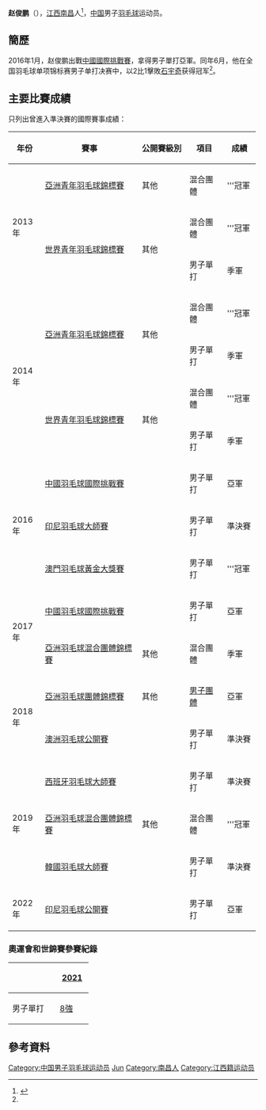 {{noteTA|G1=Badminton}}
{{Infobox 羽球選手
| playername              = 赵俊鹏
| image                   = 
| size                    = 
| caption                 = 
| birth_name              = 
| date_of_birth           = {{birth_date_and_age|1996|2|2}}
| place_of_birth          = {{CHN}}[[江西省|江西省]][[南昌市|南昌市]]
| residence               =
| height                  = 
| weight                  = 
| handedness              = 
| country                 = {{CHN}}
| years_intldebut         =
| years_started           = 
| coach                   = 
| event                   = 男子單打
| highest_ranking         = 第24位（男單）
| date_of_highest_ranking = 2022年6月21日 <ref name="ranking">{{en}}[http://bwfcontent.tournamentsoftware.com/ranking/player.aspx?id=11835&player=868322 BWF World Ranking - Ranking of ZHAO Jun Peng (95930)]</ref>
| current_ranking         = 第24位（男單）
| date_of_current_ranking = 2022年6月21日<ref>{{en}}[https://bwfbadminton.com/rankings/ BWF World Ranking - BWF世界排名榜 (9/17/2019) - Men's singles] {{Wayback|url=https://bwfbadminton.com/rankings/ |date=20191204035709 }}</ref>
| played                  = 89勝–47負（男單）
| titles                  = 
| bwf_profile             = AC873DD7-89E0-4A52-8E12-1F5A0506E27A
| bwf_id                  = 95930
| updated                 = 2016年9月10日
}}
{{MedalTableTop|width=286px}}
{{MedalSport | 男子[[羽毛球|羽毛球]]}}
{{MedalCountry | {{CHN}}}}
{{MedalCompetition | [[亞洲羽毛球混合團體錦標賽|亞洲羽毛球混合團體錦標賽]]}}
{{MedalBronze| [[2017年亞洲羽毛球混合團體錦標賽|2017年 胡志明市]] | 混合團體 }}
{{MedalGold  | [[2019年湯恩佳盃|2019年 香港]] | 混合團體 }}
{{MedalCompetition | [[亞洲羽毛球團體錦標賽|亞洲羽毛球團體錦標賽]]}}
{{MedalSilver| [[2018年亞洲羽毛球團體錦標賽|2018年 亞羅士打]] | [[2018年亞洲羽毛球團體錦標賽男子團體比賽|男子團體]] }}
{{MedalCompetition | [[世界青年羽毛球錦標賽|世界青年羽毛球錦標賽]]}}
{{MedalBronze| [[2013年世界青年羽毛球錦標賽|2013年 曼谷]] | 混合團體 }}
{{MedalBronze| [[2013年世界青年羽毛球錦標賽|2013年 曼谷]] | 男子單打 }}
{{MedalGold  | [[2014年世界青年羽毛球錦標賽|2014年 亞羅士打]] | 混合團體 }}
{{MedalBronze| [[2014年世界青年羽毛球錦標賽|2014年 亞羅士打]] | 男子單打 }}
{{MedalCompetition | [[亞洲青年羽毛球錦標賽|亞洲青年羽毛球錦標賽]]}}
{{MedalGold  | [[2013年亞洲青年羽毛球錦標賽|2013年 亞庇]] | 混合團體 }}
{{MedalGold  | [[2014年亞洲青年羽毛球錦標賽|2014年 臺北]] | 混合團體 }}
{{MedalBronze| [[2014年亞洲青年羽毛球錦標賽|2014年 臺北]] | 男子單打 }}
{{MedalBottom}}
'''赵俊鹏'''（{{bd|1996年|2月2日|||catIdx=Z赵}}），[[江西|江西]][[南昌|南昌]]人<ref name="南昌日报">{{zh-cn}}{{cite news|title=南昌选手赵俊鹏摘得男子单打桂冠|url=http://news.gmw.cn/newspaper/2016-06/23/content_113482741.htm|newspaper=南昌日报|date=2016-06-23}}</ref>，[[中国|中国]]男子[[羽毛球|羽毛球]]运动员。

== 簡歷 ==
2016年1月，赵俊鹏出戰[[2016年中國羽毛球國際挑戰賽|中國國際挑戰賽]]，拿得男子單打亞軍。同年6月，他在全国羽毛球单项锦标赛男子单打决赛中，以2比1擊敗[[石宇奇|石宇奇]]获得冠军<ref name="南昌日报"/>。

==主要比賽成績==
只列出曾進入準決賽的國際賽事成績：
{| class=wikitable style="text-align:center; font-size:small;" 
!width="50"|年份
!width="180"|賽事
!width="80"|公開賽級別
!width="60"|項目
!width="50"|成績
|-
!rowspan="3"|2013年
|[[2013年亞洲青年羽毛球錦標賽|亞洲青年羽毛球錦標賽]]
|其他
|混合團體
|bgcolor="gold"|'''冠軍
|-
|rowspan="2"|[[2013年世界青年羽毛球錦標賽|世界青年羽毛球錦標賽]]
|rowspan="2"|其他
|混合團體
|bgcolor="gold"|'''冠軍
|-
|男子單打
|bgcolor="#b8860b"|季軍
|-
!rowspan="4"|2014年
|rowspan="2"|[[2014年亞洲青年羽毛球錦標賽|亞洲青年羽毛球錦標賽]]
|rowspan="2"|其他
|混合團體
|bgcolor="gold"|'''冠軍
|-
|男子單打
|bgcolor="#b8860b"|季軍
|-
|rowspan="2"|[[2014年世界青年羽毛球錦標賽|世界青年羽毛球錦標賽]]
|rowspan="2"|其他
|混合團體
|bgcolor="gold"|'''冠軍
|-
|男子單打
|bgcolor="#b8860b"|季軍
|-
!rowspan="3"|2016年
|[[2016年中國羽毛球國際挑戰賽|中國羽毛球國際挑戰賽]]
|{{BWFIC}}
|男子單打
|bgcolor="silver"|亞軍
|-
|[[2016年印度尼西亞羽毛球大師賽|印尼羽毛球大師賽]]
|{{BWFGPG}}
|男子單打
|bgcolor="#b8860b"|準決賽
|-
|[[2016年澳門羽毛球格蘭披治黃金大獎賽|澳門羽毛球黃金大獎賽]]
|{{BWFGPG}}
|男子單打
|bgcolor="gold"|'''冠軍
|-
!rowspan="2"|2017年
|[[2017年中國羽毛球國際挑戰賽|中國羽毛球國際挑戰賽]]
|{{BWFIC}}
|男子單打
|bgcolor="silver"|亞軍
|-
|[[2017年亞洲羽毛球混合團體錦標賽|亞洲羽毛球混合團體錦標賽]]
|其他
|混合團體
|bgcolor="#b8860b"|季軍
|-
!rowspan="2"|2018年
|[[2018年亞洲羽毛球團體錦標賽|亞洲羽毛球團體錦標賽]]
|其他
|[[2018年亞洲羽毛球團體錦標賽男子團體比賽|男子團體]]
|bgcolor="silver"|亞軍
|-
|[[2018年澳洲羽毛球公開賽|澳洲羽毛球公開賽]]
|{{BWF300}}
|男子單打
|bgcolor="#b8860b"|準決賽
|-
!rowspan="3"|2019年
|[[2019年西班牙羽毛球大師賽|西班牙羽毛球大師賽]]
|{{BWF300}}
|男子單打
|bgcolor="#b8860b"|準決賽
|-
|[[2019年湯恩佳盃|亞洲羽毛球混合團體錦標賽]]
|其他
|混合團體
|bgcolor="gold"|'''冠軍
|-
|[[2019年韓國羽毛球大師賽|韓國羽毛球大師賽]]
|{{BWF300}}
|男子單打
|bgcolor="#b8860b"|準決賽
|-
!rowspan="1"|2022年
|[[2022年印度尼西亞羽毛球公開賽|印尼羽毛球公開賽]]
|{{BWF1000}}
|男子單打
|bgcolor="silver"|亞軍
|}
{{BWF賽事級別索引}}

===奧運會和世錦賽參賽紀錄===
{| class=wikitable style="text-align:center; font-size:small;" 
!
!width="50"|[[2021年世界羽毛球錦標賽|2021]]
|-
!width="80"|男子單打
|[[2021年世界羽毛球錦標賽男子單打項目|8強]]
|}

==參考資料==
{{Reflist}}

{{DEFAULTSORT:ZHAO Junpeng}}
[[Category:中国男子羽毛球运动员|Category:中国男子羽毛球运动员]]
[[Category:赵姓|Jun]]
[[Category:南昌人|Category:南昌人]]
[[Category:江西籍运动员|Category:江西籍运动员]]